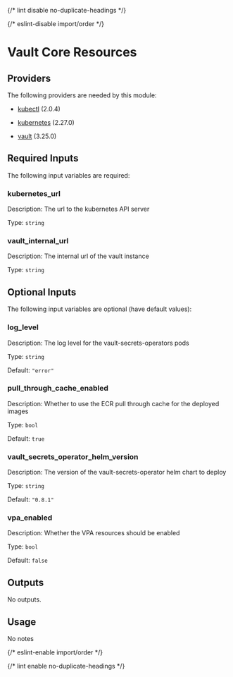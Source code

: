 
{/* lint disable no-duplicate-headings */}

{/* eslint-disable import/order */}

<ModuleHeader name="vault_core_resources" sourceHref="https://github.com/Panfactum/stack/tree/__PANFACTUM_VERSION_EDGE__/packages/infrastructure/vault_core_resources" status="stable" type="direct" />

# Vault Core Resources

## Providers

The following providers are needed by this module:

* [kubectl](https://registry.terraform.io/providers/alekc/kubectl/2.0.4/docs) (2.0.4)

* [kubernetes](https://registry.terraform.io/providers/hashicorp/kubernetes/2.27.0/docs) (2.27.0)

* [vault](https://registry.terraform.io/providers/hashicorp/vault/3.25.0/docs) (3.25.0)

## Required Inputs

The following input variables are required:

### kubernetes\_url

Description: The url to the kubernetes API server

Type: `string`

### vault\_internal\_url

Description: The internal url of the vault instance

Type: `string`

## Optional Inputs

The following input variables are optional (have default values):

### log\_level

Description: The log level for the vault-secrets-operators pods

Type: `string`

Default: `"error"`

### pull\_through\_cache\_enabled

Description: Whether to use the ECR pull through cache for the deployed images

Type: `bool`

Default: `true`

### vault\_secrets\_operator\_helm\_version

Description: The version of the vault-secrets-operator helm chart to deploy

Type: `string`

Default: `"0.8.1"`

### vpa\_enabled

Description: Whether the VPA resources should be enabled

Type: `bool`

Default: `false`

## Outputs

No outputs.

## Usage

No notes

{/* eslint-enable import/order */}

{/* lint enable no-duplicate-headings */}
